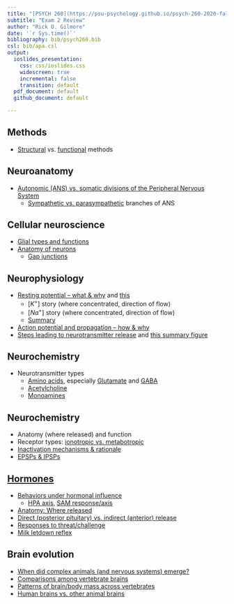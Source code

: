 ```yaml
---
title: "[PSYCH 260](https://psu-psychology.github.io/psych-260-2020-fall)"
subtitle: "Exam 2 Review"
author: "Rick O. Gilmore"
date: '`r Sys.time()`'
bibliography: bib/psych260.bib
csl: bib/apa.csl
output:
  ioslides_presentation:
    css: css/ioslides.css
    widescreen: true
    incremental: false
    transition: default
  pdf_document: default
  github_document: default

---
```


## Methods

- [Structural](https://psu-psychology.github.io/psych-260-2020-fall/lectures/260-2020-09-01-methods.html#17) vs. [functional](https://psu-psychology.github.io/psych-260-2020-fall/lectures/260-2020-09-01-methods.html#31) methods


## Neuroanatomy

- [Autonomic (ANS) vs. somatic divisions of the Peripheral Nervous System]()
    - [Sympathetic vs. parasympathetic]() branches of ANS

## Cellular neuroscience

- [Glial types and functions](https://psu-psychology.github.io/psych-260-2020-fall/lectures/260-2020-09-15-cells.html#14)
- [Anatomy of neurons](https://psu-psychology.github.io/psych-260-2020-fall/lectures/260-2020-09-15-cells.html#24)
    - [Gap junctions]()

## Neurophysiology

- [Resting potential -- what & why](https://psu-psychology.github.io/psych-260-2020-fall/lectures/260-2020-09-15-cells.html#48) and [this](https://psu-psychology.github.io/psych-260-2020-fall/lectures/260-2020-09-17-cells-II.html#36)
    - $[K^+]$ story (where concentrated, direction of flow)
    + $[Na^+]$ story (where concentrated, direction of flow)
    - [Summary](https://psu-psychology.github.io/psych-260-2020-fall/lectures/260-2020-09-22-cells-III.html#8)
- [Action potential and propagation -- how & why](https://psu-psychology.github.io/psych-260-2020-fall/lectures/260-2020-09-17-cells-II.html#39)
- [Steps leading to neurotransmitter release](https://psu-psychology.github.io/psych-260-2020-fall/lectures/260-2020-09-29-neurochem-I.html#6) and [this summary figure](https://psu-psychology.github.io/psych-260-2020-fall/lectures/260-2020-09-29-neurochem-I.html#26)

## Neurochemistry

- Neurotransmitter types
    - [Amino acids](https://psu-psychology.github.io/psych-260-2020-fall/lectures/260-2020-09-29-neurochem-I.html#27), especially [Glutamate](https://psu-psychology.github.io/psych-260-2020-fall/lectures/260-2020-09-29-neurochem-I.html#28) and [GABA](https://psu-psychology.github.io/psych-260-2020-fall/lectures/260-2020-09-29-neurochem-I.html#30)
    - [Acetylcholine](https://psu-psychology.github.io/psych-260-2020-fall/lectures/260-2020-09-29-neurochem-I.html#33)
    - [Monoamines](https://psu-psychology.github.io/psych-260-2020-fall/lectures/260-2020-10-01-neurochem-II.html#13)

## Neurochemistry

- Anatomy (where released) and function
- Receptor types: [ionotropic vs. metabotropic](https://psu-psychology.github.io/psych-260-2020-fall/lectures/260-2020-09-29-neurochem-I.html#12)
- [Inactivation mechanisms & rationale](https://psu-psychology.github.io/psych-260-2020-fall/lectures/260-2020-09-29-neurochem-I.html#16)
- [EPSPs & IPSPs](https://psu-psychology.github.io/psych-260-2020-fall/lectures/260-2020-09-29-neurochem-I.html#15)

## [Hormones](https://psu-psychology.github.io/psych-260-2020-fall/lectures/260-2020-10-06-hormones.html#15)

- [Behaviors under hormonal influence](https://psu-psychology.github.io/psych-260-2020-fall/lectures/260-2020-10-06-hormones.html#20)
    - [HPA axis](https://psu-psychology.github.io/psych-260-2020-fall/lectures/260-2020-10-06-hormones.html#39), [SAM response/axis](https://psu-psychology.github.io/psych-260-2020-fall/lectures/260-2020-10-06-hormones.html#38)
- [Anatomy: Where released](https://psu-psychology.github.io/psych-260-2020-fall/lectures/260-2020-10-06-hormones.html#28)
- [Direct (posterior pituitary) vs. indirect (anterior) release](https://psu-psychology.github.io/psych-260-2020-fall/lectures/260-2020-10-06-hormones.html#33)
- [Responses to threat/challenge](https://psu-psychology.github.io/psych-260-2020-fall/lectures/260-2020-10-06-hormones.html#38)
- [Milk letdown reflex](https://psu-psychology.github.io/psych-260-2020-fall/lectures/260-2020-10-06-hormones.html#42)

## Brain evolution

- [When did complex animals (and nervous systems) emerge?](https://psu-psychology.github.io/psych-260-2020-fall/lectures/260-2020-10-13-evolution.html#16)
- [Comparisons among vertebrate brains](https://psu-psychology.github.io/psych-260-2020-fall/lectures/260-2020-10-13-evolution.html#24)
- [Patterns of brain/body mass across vertebrates](https://psu-psychology.github.io/psych-260-2020-fall/lectures/260-2020-10-13-evolution.html#26)
- [Human brains vs. other animal brains](https://psu-psychology.github.io/psych-260-2020-fall/lectures/260-2020-10-13-evolution.html#41)

